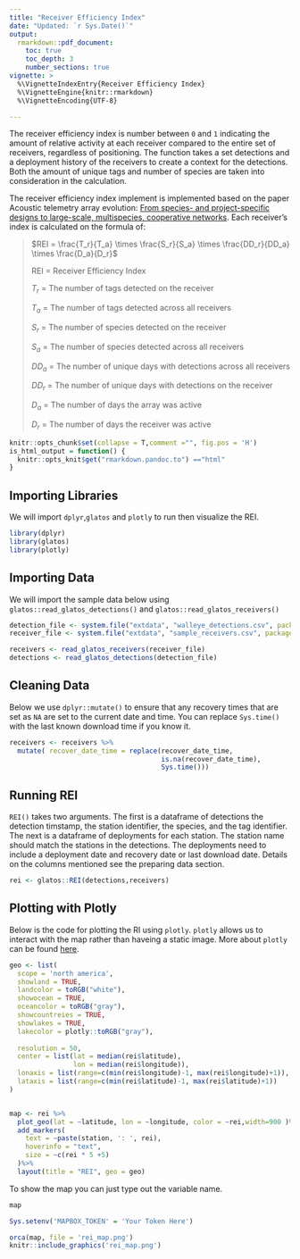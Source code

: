 ```yaml
---
title: "Receiver Efficiency Index"
date: "Updated: `r Sys.Date()`"
output: 
  rmarkdown::pdf_document:
    toc: true
    toc_depth: 3
    number_sections: true
vignette: >
  %\VignetteIndexEntry{Receiver Efficiency Index}
  %\VignetteEngine{knitr::rmarkdown}
  %\VignetteEncoding{UTF-8}

---
```




The receiver efficiency index is number between `0` and `1`
indicating the amount of relative activity at each receiver compared to
the entire set of receivers, regardless of positioning. The function
takes a set detections and a deployment history of the receivers to
create a context for the detections. Both the amount of unique tags and
number of species are taken into consideration in the calculation.


The receiver efficiency index implement is implemented based on the
paper Acoustic telemetry array evolution: [From species- and
project-specific designs to large-scale, multispecies, cooperative
networks](https://www.sciencedirect.com/science/article/pii/S0165783618302509?via%3Dihub). 
Each receiver's index is calculated on the formula of:

> $REI = \frac{T_r}{T_a} \times \frac{S_r}{S_a} \times \frac{DD_r}{DD_a} \times \frac{D_a}{D_r}$
>
>REI = Receiver Efficiency Index
>
>$T_r$ = The number of tags detected on the receiver
>
>$T_a$ = The number of tags detected across all receivers
>
>$S_r$ = The number of species detected on the receiver
>
>$S_a$ = The number of species detected across all receivers
>
>$DD_a$ = The number of unique days with detections across all receivers
>
>$DD_r$ = The number of unique days with detections on the receiver
>
>$D_a$ = The number of days the array was active
>
>$D_r$ = The number of days the receiver was active



```r
knitr::opts_chunk$set(collapse = T,comment ="", fig.pos = 'H')
is_html_output = function() {
  knitr::opts_knit$get("rmarkdown.pandoc.to") =="html"
}
```

## Importing Libraries
We will import `dplyr`,`glatos` and `plotly` to run then visualize the REI.
```r
library(dplyr)
library(glatos)
library(plotly)
```


## Importing Data
We will import the sample data below using `glatos::read_glatos_detections()` and `glatos::read_glatos_receivers()`
```r
detection_file <- system.file("extdata", "walleye_detections.csv", package = "glatos")
receiver_file <- system.file("extdata", "sample_receivers.csv", package = "glatos")

receivers <- read_glatos_receivers(receiver_file)
detections <- read_glatos_detections(detection_file)
```

## Cleaning Data
Below we use `dplyr::mutate()` to ensure that any recovery times that are
set as `NA` are set to the current date and time. You can replace `Sys.time()`
with the last known download time if you know it.
```r
receivers <- receivers %>% 
  mutate( recover_date_time = replace(recover_date_time,
                                      is.na(recover_date_time), 
                                      Sys.time()))
```

## Running REI
`REI()` takes two arguments. The first is a dataframe of detections
the detection timstamp, the station identifier, the species, and the tag
identifier. The next is a dataframe of deployments for each station. The
station name should match the stations in the detections. The
deployments need to include a deployment date and recovery date or last
download date. Details on the columns mentioned see the preparing data
section.
```r
rei <- glatos::REI(detections,receivers)
```

## Plotting with Plotly

Below is the code for plotting the RI using `plotly`. `plotly` allows us to 
interact with the map rather than haveing a static image. More about `plotly`
can be found [here](https://plot.ly/r/).

```r
geo <- list(
  scope = 'north america',
  showland = TRUE,
  landcolor = toRGB("white"),
  showocean = TRUE,
  oceancolor = toRGB("gray"),
  showcountreies = TRUE,
  showlakes = TRUE,
  lakecolor = plotly::toRGB("gray"),
  
  resolution = 50,
  center = list(lat = median(rei$latitude),
                lon = median(rei$longitude)),
  lonaxis = list(range=c(min(rei$longitude)-1, max(rei$longitude)+1)),
  lataxis = list(range=c(min(rei$latitude)-1, max(rei$latitude)+1))
)


map <- rei %>% 
  plot_geo(lat = ~latitude, lon = ~longitude, color = ~rei,width=900 )%>%
  add_markers(
    text = ~paste(station, ': ', rei),
    hoverinfo = "text",
    size = ~c(rei * 5 +5)
  )%>%
  layout(title = "REI", geo = geo)

```

To show the map you can just type out the variable name.
```r
map
```

```r
Sys.setenv('MAPBOX_TOKEN' = 'Your Token Here')
```

```r
orca(map, file = 'rei_map.png')
knitr::include_graphics('rei_map.png')
```
